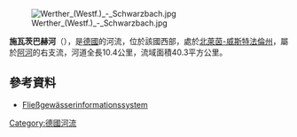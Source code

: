 {{Multiple issues|
{{Expand language|1=de|time=2020-07-09T02:25:42+00:00}}
{{No footnotes|time=2020-07-09T03:51:33+00:00}}
{{Onesource|time=2020-07-09T03:51:33+00:00}}
}}
{{Coord|52|3|58.67|N|8|30|29.26|E|display=title}}

[[Image:Werther_(Westf.)_-_Schwarzbach.jpg|right]]

'''施瓦茨巴赫河'''（{{lang-de|Schwarzbach}}），是[[德國|德國]]的河流，位於該國西部，處於[[北萊茵-威斯特法倫州|北萊茵-威斯特法倫州]]，屬於[[阿河_(韋勒河支流)|阿河]]的右支流，河道全長10.4公里，流域面積40.3平方公里。

==參考資料==
* [https://web.archive.org/web/20120808152043/http://fisdt.de/wrrl/page/begruessung.html Fließgewässerinformationssystem]

{{Germany-geo-stub}}
[[Category:德國河流|Category:德國河流]]